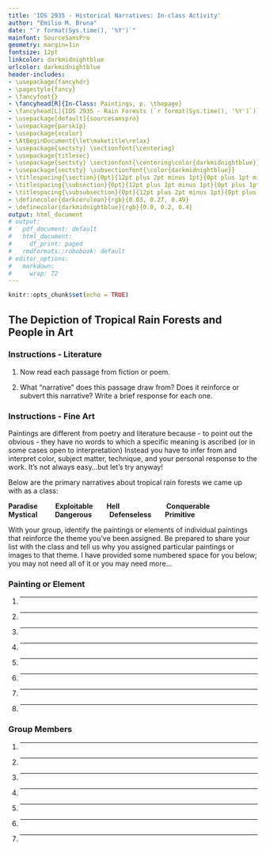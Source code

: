```yaml
---
title: 'IDS 2935 - Historical Narratives: In-class Activity'
author: "Emilio M. Bruna"
date: "`r format(Sys.time(), '%Y')`"
mainfont: SourceSansPro
geometry: margin=1in
fontsize: 12pt
linkcolor: darkmidnightblue
urlcolor: darkmidnightblue
header-includes:
- \usepackage{fancyhdr}
- \pagestyle{fancy}
- \fancyfoot{}
- \fancyhead[R]{In-Class: Paintings, p. \thepage}
- \fancyhead[L]{IDS 2935 - Rain Forests (`r format(Sys.time(), '%Y')`)}
- \usepackage[default]{sourcesanspro}
- \usepackage{parskip}
- \usepackage{xcolor}
- \AtBeginDocument{\let\maketitle\relax}
- \usepackage{sectsty} \sectionfont{\centering}
- \usepackage{titlesec}
- \usepackage{sectsty} \sectionfont{\centering\color{darkmidnightblue}}
- \usepackage{sectsty} \subsectionfont{\color{darkmidnightblue}}
- \titlespacing{\section}{0pt}{12pt plus 2pt minus 1pt}{0pt plus 1pt minus 1pt}
- \titlespacing{\subsection}{0pt}{12pt plus 2pt minus 1pt}{0pt plus 1pt minus 1pt}
- \titlespacing{\subsubsection}{0pt}{12pt plus 2pt minus 1pt}{0pt plus 1pt minus 1pt}
- \definecolor{darkcerulean}{rgb}{0.03, 0.27, 0.49}
- \definecolor{darkmidnightblue}{rgb}{0.0, 0.2, 0.4}
output: html_document
# output:
#   pdf_document: default
#   html_document:
#     df_print: paged
#   rmdformats::robobook: default
# editor_options: 
#   markdown: 
#     wrap: 72
---
```


```r
knitr::opts_chunk$set(echo = TRUE)
```

## The Depiction of Tropical Rain Forests and People in Art
\vspace{0.3cm}



### Instructions - Literature

1. Now read each passage from fiction or poem.

2. What "narrative" does this passage draw from? Does it reinforce or subvert this narrative?  Write a brief response for each one.

### Instructions - Fine Art

Paintings are different from poetry and literature because - to point out the obvious - they have no words to which a specific meaning is ascribed (or in some cases open to interpretation) Instead you have to infer from and interpret color, subject matter, technique, and your personal response to the work. It's not always easy...but let's try anyway! 

Below are the primary narratives about tropical rain forests we came up with as a class: 

**Paradise**&nbsp;&nbsp;&nbsp;&nbsp;&nbsp;&nbsp;&nbsp;&nbsp;
**Exploitable**&nbsp;&nbsp;&nbsp;&nbsp;&nbsp;&nbsp;
**Hell**&nbsp;&nbsp;&nbsp;&nbsp;&nbsp;&nbsp;&nbsp;&nbsp;&nbsp;&nbsp;&nbsp;&nbsp;&nbsp;&nbsp;&nbsp;&nbsp;&nbsp;&nbsp;&nbsp;&nbsp;&nbsp;&nbsp;&nbsp;
**Conquerable**&nbsp;&nbsp;&nbsp;&nbsp;&nbsp;&nbsp;  
**Mystical**&nbsp;&nbsp;&nbsp;&nbsp;&nbsp;&nbsp;&nbsp;&nbsp;
**Dangerous**&nbsp;&nbsp;&nbsp;&nbsp;&nbsp;&nbsp;&nbsp;&nbsp;
**Defenseless**&nbsp;&nbsp;&nbsp;&nbsp;&nbsp;&nbsp;
**Primitive**  

With your group, identify the paintings or elements of individual paintings that reinforce the theme you've been assigned. Be prepared to share your list with the class and tell us why you assigned particular paintings or images to that theme. I have provided some numbered space for you below; you may not need all of it or you may need more...

### Painting or Element

1. ***
 \vspace{0.3cm}
1. ***
 \vspace{0.3cm}
1. ***
 \vspace{0.3cm}
1. ***
 \vspace{0.3cm}
1. ***
 \vspace{0.3cm}
1. ***
 \vspace{0.3cm}
1. ***
 \vspace{0.3cm}
1. ***
 \vspace{0.3cm}


### Group Members

1. __________________
1. __________________
1. __________________
1. __________________
1. __________________
1. __________________
1. __________________












